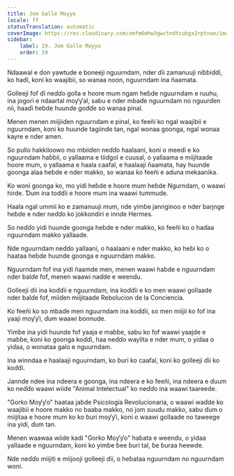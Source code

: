 ```yaml
---
title: Jom Galle Moƴƴo
locale: ff
statusTranslation: automatic
coverImage: https://res.cloudinary.com/xmfm6mhw3gwctndtcubgx2rptnae/image/upload/v1740468922/small_cover_tratado_de_psicologia_revolucionaria_a4c0dca4e0.webp
sidebar:
    label: 19. Jom Galle Moƴƴo
    order: 19
---
```

Ndaawal e ɗon yawtude e boneeji nguurndam, nder ɗii zamanuuji niɓɓiɗɗi, ko haɗi, koni ko waajibii, so wanaa noon, nguurndam ina ñaamata.

Golleeji fof ɗi neɗɗo golla e hoore mum ngam heɓde nguurndam e ruuhu, ina jogori e ndaartal moƴƴal, sabu e nder mbaɗe nguurndam no nguurɗen nii, haaɗi heɓde huunde goɗɗe so wanaa pinal.

Menen menen miijiiɗen nguurndam e pinal, ko feeñi ko ngal waajibii e nguurndam, koni ko huunde tagiinde tan, ngal wonaa goonga, ngal wonaa kayre e nder amen.

So pullo hakkiloowo mo mbiiɗen neɗɗo haalaani, koni o meeɗi e ko nguurndam haɓɓii, o yallaama e tiiɗgol e cuusal, o yallaama e miijitaade hoore mum, o yallaama e haala caafal, e haalaaji ñaamata, hay huunde goonga alaa heɓde e nder makko, so wanaa ko feeñi e aduna mekaanika.

Ko woni goonga ko, mo yidi heɓde e hoore mum heɓde Ngurndam, o waawi hirde. Ɗum ina toɗɗii e hoore mum ina waawi tummude.

Haala ngal ummii ko e zamanuuji mum, nde yimɓe jannginoo e nder baŋnge heɓde e nder neɗɗo ko jokkondiri e innde Hermes.

So neɗɗo yidi huunde goonga heɓde e nder makko, ko feeñi ko o haɗaa nguurndam makko yallaade.

Nde nguurndam neɗɗo yallaani, o haalaani e nder makko, ko heɓi ko o haataa heɓde huunde goonga e nguurndam makko.

Nguurndam fof ina yidi ñaamde men, menen waawi haɓde e nguurndam nder balɗe fof, menen waawi naɗde e weendu.

Golleeji ɗii ina koɗɗii e nguurndam, ina koɗɗii e ko men waawi gollaade nder balɗe fof, miiɗen miijitaade Rebolucion de la Conciencia.

Ko feeñi ko so mbaɗe men nguurndam ina koɗɗii, so men miijii ko fof ina yaaji moƴƴi, ɗum waawi bonnude.

Yimɓe ina yidi huunde fof yaaja e maɓɓe, sabu ko fof waawi yaajde e maɓɓe, koni ko goonga koɗɗi, haa neɗɗo waylita e nder mum, o yiɗaa o yiɗaa, o wonataa galo e nguurndam.

Ina winndaa e haalaaji nguurndam, ko ɓuri ko caafal, koni ko golleeji ɗii ko koɗɗi.

Jannde ndee ina ndeera e goonga, ina ndeera e ko feeñi, ina ndeera e ɗuum ko neɗɗo waawi wiide "Animal Intelectual" ko neɗɗo ina waawi taareede.

"Gorko Moƴƴo" haataa jaɓde Psicología Revolucionaria, o waawi waɗde ko waajibii e hoore makko no baaba makko, no jom suudu makko, sabu ɗum o miijitaa e hoore mum ko ko ɓuri moƴƴi, koni o waawi gollaade no taweege ina yidi, ɗum tan.

Menen waawaa wiide kadi "Gorko Moƴƴo" haɓata e weendu, o yidaa yallaade e nguurndam, koni ko yimɓe ɓee ɓuri tal, ɓe ɓuraa heewde.

Nde neɗɗo miijiti e miijooji golleeji ɗii, o heɓataa nguurndam no nguurndam woni.

